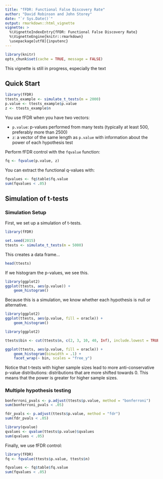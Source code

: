 ```yaml
---
title: "fFDR: Functional False Discovery Rate"
author: "David Robinson and John Storey"
date: "`r Sys.Date()`"
output: rmarkdown::html_vignette
vignette: >
  %\VignetteIndexEntry{fFDR: Functional False Discovery Rate}
  %\VignetteEngine{knitr::rmarkdown}
  \usepackage[utf8]{inputenc}
---
```


```r
library(knitr)
opts_chunk$set(cache = TRUE, message = FALSE)
```

This vignette is still in progress, especially the text

Quick Start
-----------

```r
library(fFDR)
ttests_example <- simulate_t_tests(m = 2000)
p.value <- ttests_example$p.value
z <- ttests_example$n
```

You use fFDR when you have two vectors:

* `p.value`: p-values performed from many tests (typically at least 500, preferably more than 2500)
* `z`: a vector of the same length as `p.value` with information about the power of each hypothesis test

Perform fFDR control with the `fqvalue` function:

```r
fq <- fqvalue(p.value, z)
```

You can extract the functional q-values with:

```r
fqvalues <- fq$table$fq.value
sum(fqvalues < .05)
```

Simulation of t-tests
----------

### Simulation Setup

First, we set up a simulation of t-tests.

```r
library(fFDR)

set.seed(2015)
ttests <- simulate_t_tests(m = 5000)
```

This creates a data frame...

```r
head(ttests)
```

If we histogram the p-values, we see this.

```r
library(ggplot2)
ggplot(ttests, aes(p.value)) +
    geom_histogram()
```

Because this is a simulation, we know whether each hypothesis is null or alternative.

```r
library(ggplot2)
ggplot(ttests, aes(p.value, fill = oracle)) +
    geom_histogram()
```

```r
library(ggplot2)

ttests$bin <- cut(ttests$n, c(2, 3, 10, 40, Inf), include.lowest = TRUE)

ggplot(ttests, aes(p.value, fill = oracle)) +
    geom_histogram(binwidth = .1) +
    facet_wrap(~ bin, scales = "free_y")
```

Notice that t-tests with higher sample sizes lead to more anti-conservative p-value distributions: distributions that are more shifted towards 0. This means that the power is greater for higher sample sizes.

### Multiple hypothesis testing

```r
bonferroni_pvals <- p.adjust(ttests$p.value, method = "bonferroni")
sum(bonferroni_pvals < .05)
```

```r
fdr_pvals <- p.adjust(ttests$p.value, method = "fdr")
sum(fdr_pvals < .05)
```

```r
library(qvalue)
qvalues <- qvalue(ttests$p.value)$qvalues
sum(qvalues < .05)
```

Finally, we use fFDR control:

```r
library(fFDR)
fq <- fqvalue(ttests$p.value, ttests$n)
```

```r
fqvalues <- fq$table$fq.value
sum(fqvalues < .05)
```





